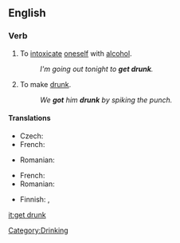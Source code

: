 ==English==

===Verb===
{{en-verb|gets drunk|getting drunk|got drunk|gotten drunk}}

# {{intransitive}} To [[intoxicate]] [[oneself]] with [[alcohol]].
#:''I'm going out tonight to '''get drunk'''.''
# {{transitive}} To make [[drunk]].
#:''We '''got''' him '''drunk''' by spiking the punch.''

====Translations====
{{trans-top|to intoxicate oneself with alcohol}}
* Czech: {{t-|cs|opít|alt=opít se}}
* French: {{t+|fr|souler|alt=se souler}}
{{trans-mid}}
* Romanian: {{t|ro|îmbăta|alt=a se îmbăta}}
{{trans-bottom}}

{{trans-top|transitive; to make drunk}}
* French: {{t+|fr|souler}}
* Romanian: {{t|ro|îmbăta|alt=a îmbăta}}
{{trans-bot}}

{{checktrans-top}}
*Finnish: {{t+|fi|tulla}} {{t|fi|juovuksiin}}, {{t-|fi|ryypätä}} 

{{trans-bot}}

[[Category:Drinking]]

{{rfd}}

[[it:get drunk]]